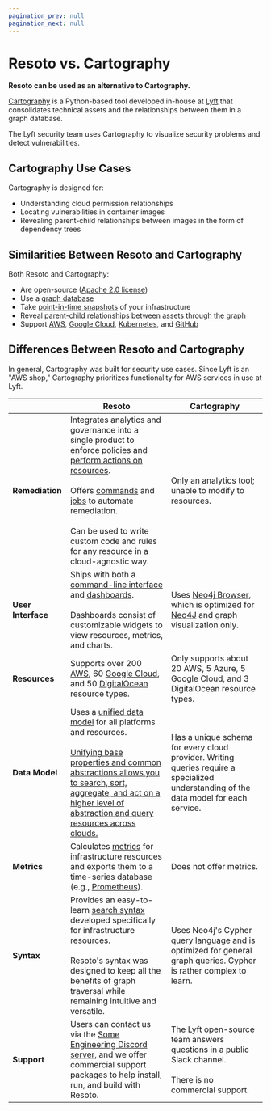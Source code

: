 ```yaml
---
pagination_prev: null
pagination_next: null
---
```


# Resoto vs. Cartography

**Resoto can be used as an alternative to Cartography.**

[Cartography](https://lyft.github.io/cartography) is a Python-based tool developed in-house at [Lyft](https://lyft.com) that consolidates technical assets and the relationships between them in a graph database.

The Lyft security team uses Cartography to visualize security problems and detect vulnerabilities.

## Cartography Use Cases

Cartography is designed for:

- Understanding cloud permission relationships
- Locating vulnerabilities in container images
- Revealing parent-child relationships between images in the form of dependency trees

## Similarities Between Resoto and Cartography

Both Resoto and Cartography:

- Are open-source ([Apache 2.0 license](https://www.apache.org/licenses/LICENSE-2.0))
- Use a [graph database](/docs/concepts/asset-inventory-graph)
- Take [point-in-time snapshots](/docs/concepts/cloud-data-sync) of your infrastructure
- Reveal [parent-child relationships between assets through the graph](/docs/concepts/asset-inventory-graph#edges)
- Support [AWS](/docs/reference/unified-data-model/aws), [Google Cloud](/docs/reference/unified-data-model/google-cloud), [Kubernetes](/docs/reference/unified-data-model/kubernetes), and [GitHub](/docs/reference/unified-data-model/github)

## Differences Between Resoto and Cartography

In general, Cartography was built for security use cases. Since Lyft is an "AWS shop," Cartography prioritizes functionality for AWS services in use at Lyft.

|  | Resoto | Cartography |
| --- | --- | --- |
| **Remediation** | Integrates analytics and governance into a single product to enforce policies and [perform actions on resources](/docs/concepts/resource-management).<br /><br /> Offers [commands](/docs/reference/cli) and [jobs](/docs/concepts/automation#jobs) to automate remediation.<br /><br />Can be used to write custom code and rules for any resource in a cloud-agnostic way. | Only an analytics tool; unable to modify to resources. |
| **User Interface** | Ships with both a [command-line interface](/docs/reference/cli) and [dashboards](/docs/reference/user-interface/dashboards).<br /><br />Dashboards consist of customizable widgets to view resources, metrics, and charts. | Uses [Neo4j Browser](https://neo4j.com/developer/neo4j-browser), which is optimized for [Neo4J](https://neo4j.com) and graph visualization only. |
| **Resources** | Supports over 200 [AWS](/docs/reference/unified-data-model/aws), 60 [Google Cloud](/docs/reference/unified-data-model/google-cloud), and 50 [DigitalOcean](/docs/reference/unified-data-model/digitalocean) resource types. | Only supports about 20 AWS, 5 Azure, 5 Google Cloud, and 3 DigitalOcean resource types. |
| **Data Model** | Uses a [unified data model](/docs/reference/unified-data-model) for all platforms and resources.<br /><br />[Unifying base properties and common abstractions allows you to search, sort, aggregate, and act on a higher level of abstraction and query resources across clouds.](/blog/multi-cloud-resource-management-with-resoto) | Has a unique schema for every cloud provider. Writing queries require a specialized understanding of the data model for each service. |
| **Metrics** | Calculates [metrics](/docs/reference/components/metrics) for infrastructure resources and exports them to a time-series database (e.g., [Prometheus](https://prometheus.io)). | Does not offer metrics. |
| **Syntax** | Provides an easy-to-learn [search syntax](/docs/reference/search) developed specifically for infrastructure resources.<br /><br />Resoto's syntax was designed to keep all the benefits of graph traversal while remaining intuitive and versatile. | Uses Neo4j's Cypher query language and is optimized for general graph queries. Cypher is rather complex to learn. |
| **Support** | Users can contact us via the [Some Engineering Discord server](https://discord.gg/someengineering), and we offer commercial support packages to help install, run, and build with Resoto. | The Lyft open-source team answers questions in a public Slack channel.<br /><br />There is no commercial support. |
